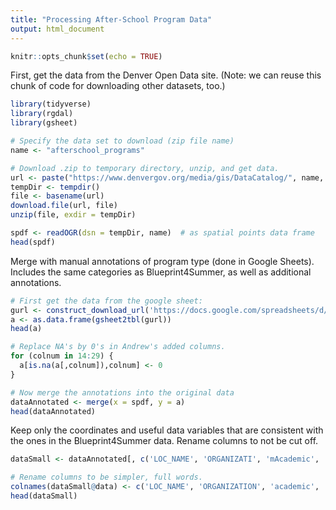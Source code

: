 ```yaml
---
title: "Processing After-School Program Data"
output: html_document
---
```


```r
knitr::opts_chunk$set(echo = TRUE)
```

First, get the data from the Denver Open Data site. (Note: we can reuse this chunk of code for downloading other datasets, too.)

```r
library(tidyverse)
library(rgdal)
library(gsheet)

# Specify the data set to download (zip file name)
name <- "afterschool_programs"

# Download .zip to temporary directory, unzip, and get data.
url <- paste("https://www.denvergov.org/media/gis/DataCatalog/", name, "/shape/", name, ".zip", sep="")
tempDir <- tempdir()
file <- basename(url)
download.file(url, file)
unzip(file, exdir = tempDir)

spdf <- readOGR(dsn = tempDir, name)  # as spatial points data frame
head(spdf)
```

Merge with manual annotations of program type (done in Google Sheets). 
Includes the same categories as Blueprint4Summer, as well as additional annotations.

```r
# First get the data from the google sheet:
gurl <- construct_download_url('https://docs.google.com/spreadsheets/d/1N8Mj_OzM9ogRzZtv58lBsUxFtCqLWoM7VBB25GOUxaw/edit#gid=1653444852')
a <- as.data.frame(gsheet2tbl(gurl))
head(a)

# Replace NA's by 0's in Andrew's added columns.
for (colnum in 14:29) {
  a[is.na(a[,colnum]),colnum] <- 0
}

# Now merge the annotations into the original data
dataAnnotated <- merge(x = spdf, y = a)
head(dataAnnotated)

```

Keep only the coordinates and useful data variables that are consistent with the ones in the Blueprint4Summer data. Rename columns to not be cut off.

```r
dataSmall <- dataAnnotated[, c('LOC_NAME', 'ORGANIZATI', 'mAcademic', 'mArts', 'mCooking', 'mDance', 'mDrama', 'mMusic', 'mNature', 'mSports', 'mStem', 'mGirls Program', 'DESCRIPTIO')]

# Rename columns to be simpler, full words.
colnames(dataSmall@data) <- c('LOC_NAME', 'ORGANIZATION', 'academic', 'arts', 'cooking', 'dance', 'drama', 'music', 'nature', 'sports', 'stem', 'girls_only', 'DESCRIPTION')
head(dataSmall)
```

